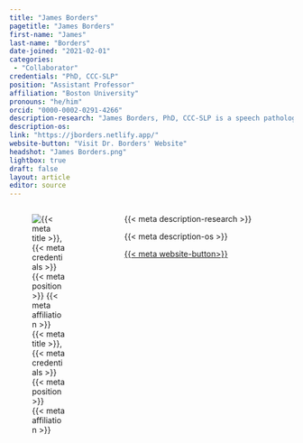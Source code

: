 ```yaml
---
title: "James Borders"
pagetitle: "James Borders"
first-name: "James"
last-name: "Borders"
date-joined: "2021-02-01"
categories:
 - "Collaborator"
credentials: "PhD, CCC-SLP"
position: "Assistant Professor"
affiliation: "Boston University"
pronouns: "he/him"
orcid: "0000-0002-0291-4266"
description-research: "James Borders, PhD, CCC-SLP is a speech pathologist and Postdoctoral Research Fellow in the Upper Airway Dysfunction Lab at Teachers College, Columbia University. His clinical research focuses on the rehabilitation of voice and swallowing dysfunction in neurodegenerative disease. James is also passionate about meta-science, statistics, and how these practices affect the transparency, rigor, and replicability of science."
description-os:
link: "https://jborders.netlify.app/"
website-button: "Visit Dr. Borders' Website"
headshot: "James Borders.png"
lightbox: true
draft: false
layout: article
editor: source
---
```


:::::: columns
::: {.column width="30%"}
![{{< meta title >}}, {{< meta credentials >}}<br>{{< meta position >}}<br>{{< meta affiliation >}}]({{< meta headshot >}})
:::

::: {.column width="5%"}
:::

::: {.column width="65%"}
{{< meta description-research >}}

{{< meta description-os >}}

[{{< meta website-button>}}]({{< meta link >}}){.btn .btn-outline-primary .btn role="button" data-toggle="button"}\
\
:::
::::::
